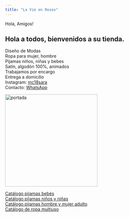 ---
title: "La Vie en Roses"
---

Hola, Amigos!

## Hola a todos, bienvenidos a su tienda.

 
Diseño de Modas\
Ropa para mujer, hombre\
Pijamas niños, niñas y bebes\
Satín, algodón 100%, animados\
Trabajamos por encargo\
Entrega a domicilio\
Instagram: [mc18sara](https://instagram.com/mc18sara?igshid=MDM4ZDc5MmU=)\
Contacto: [WhatsApp](https://wa.me/50684135380?text=Hola%20La%20Vie%20en%20Roses)\

<img src="img/portada.jpeg" alt="portada" width="300" height="">


[Catálogo pijamas bebés](img/Listado.pdf)\
[Catálogo pijamas niños y niñas](img/CatNiñosNiñas.pdf)\
[Catálogo pijamas hombre y mujer adulto](img/Listado.pdf)\
[Catálogo de ropa multiuso](img/Listado.pdf)